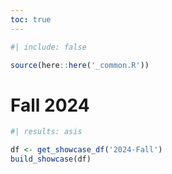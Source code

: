 ```yaml
---
toc: true
---
```


```r
#| include: false

source(here::here('_common.R'))
```

# Fall 2024

::: {.grid}

```r
#| results: asis

df <- get_showcase_df('2024-Fall')
build_showcase(df)
```

:::
